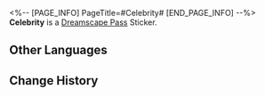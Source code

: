 <%-- [PAGE_INFO]
PageTitle=#Celebrity#
[END_PAGE_INFO] --%>
{{Stub|Location information}}
{{Item Infobox
|id          = 223051
|image       = Dreamscape Pass Sticker Celebrity.png
|type        = Dreamscape Pass Sticker
|type2       = Dreamchaser Stickers
|invCategory = 
|rarity      = 4
|effect      = 
|description = Digital stickers that can be used to decorate the pages of the Dreamtour Handbook. They come in many different styles.
|source1     = [[Complete "Cosmic Star" and record Lesley Dean's story]]
}}
{{Description|So many people desire to become a transient and fleeting flame.}}
'''Celebrity''' is a [[Dreamscape Pass]] Sticker.

==Other Languages==
{{Other Languages
|en   = Celebrity
|zhs  = 明星
|zht  = 明星
|ja   = スター
|ko   = 스타
|es   = Celebridad
|fr   = Célébrité
|ru   = Знаменитости
|th   = ดารา
|vi   = Ngôi Sao
|de   = Stars
|id   = Selebritas
|pt   = Celebridade
}}

==Change History==
{{Change History|2.0}}